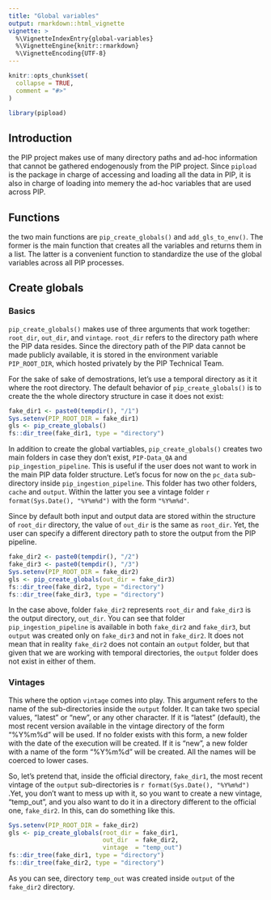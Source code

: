 ```yaml
---
title: "Global variables"
output: rmarkdown::html_vignette
vignette: >
  %\VignetteIndexEntry{global-variables}
  %\VignetteEngine{knitr::rmarkdown}
  %\VignetteEncoding{UTF-8}
---
```


```r
knitr::opts_chunk$set(
  collapse = TRUE,
  comment = "#>"
)
```

```r
library(pipload)
```

## Introduction

the PIP project makes use of many directory paths and ad-hoc information that cannot be gathered endogenously from the PIP project. Since `pipload` is the package in charge of accessing and loading all the data in PIP, it is also in charge of loading into memery the ad-hoc variables that are used across PIP. 

## Functions
the two main functions are `pip_create_globals()` and `add_gls_to_env()`. The former is the main function that creates all the variables and returns them in a list. The latter is a convenient function to standardize the use of the global variables across all PIP processes. 

## Create globals

### Basics

`pip_create_globals()` makes use of three arguments that work together: `root_dir`, `out_dir`, and `vintage`. `root_dir` refers to the directory path where the PIP data resides. Since the directory path of the PIP data cannot be made publicly available, it is stored in the environment variable `PIP_ROOT_DIR`, which hosted privately by the PIP Technical Team. 

For the sake of sake of demostrations, let's use a temporal directory as it it where the root directory. The default  behavior of `pip_create_globals()` is to create the the whole directory structure in case it does not exist:



```r
fake_dir1 <- paste0(tempdir(), "/1")
Sys.setenv(PIP_ROOT_DIR = fake_dir1)
gls <- pip_create_globals()
fs::dir_tree(fake_dir1, type = "directory")
```

In addition to create the global vartiables, `pip_create_globals()` creates two main folders in case they don't exist, `PIP-Data_QA` and `pip_ingestion_pipeline`. This is useful if the user does not want to work in the main PIP data folder structure.  Let's focus for now on the `pc_data` sub-directory inside `pip_ingestion_pipeline`. This folder has two other folders, `cache` and `output`. Within the latter you see a vintage folder ``r format(Sys.Date(), "%Y%m%d")`` with the form `"%Y%m%d"`.

Since by default both input and output data are stored within the structure of `root_dir` directory, the value of `out_dir` is the same as `root_dir`. Yet, the user can specify a different directory path to store the output from the PIP pipeline. 

```r
fake_dir2 <- paste0(tempdir(), "/2")
fake_dir3 <- paste0(tempdir(), "/3")
Sys.setenv(PIP_ROOT_DIR = fake_dir2)
gls <- pip_create_globals(out_dir = fake_dir3)
fs::dir_tree(fake_dir2, type = "directory")
fs::dir_tree(fake_dir3, type = "directory")
```

In the case above, folder `fake_dir2` represents `root_dir` and `fake_dir3` is the output directory, `out_dir`. You can see that folder `pip_ingestion_pipeline` is available in both `fake_dir2` and `fake_dir3`, but `output` was created only on `fake_dir3` and not in `fake_dir2`. It does not mean that in reality `fake_dir2` does not contain an `output` folder, but that given that we are working with temporal directories, the `output` folder does not exist in either of them. 

### Vintages

This where the option `vintage` comes into play. This argument refers to the name of the sub-directories inside the `output` folder. It can take two special values, "latest" or "new", or any other character. If it is "latest" (default), the most recent version available in the vintage directory of the form "%Y%m%d" will be used. If no folder exists with this form, a new folder with the date of the execution will be created. If it is "new", a new folder with a name of the form "%Y%m%d" will be created. All the names will be coerced to lower cases. 

So, let's pretend that, inside the official directory, `fake_dir1`, the most recent vintage of the `output` sub-directories is ``r format(Sys.Date(), "%Y%m%d")`` .Yet, you don't want to mess up with it, so you want to create a new vintage, "temp_out", and you also want to do it in a directory different to the official one, `fake_dir2`. In this, can do something like this. 

```r
Sys.setenv(PIP_ROOT_DIR = fake_dir2)
gls <- pip_create_globals(root_dir = fake_dir1, 
                          out_dir  = fake_dir2, 
                          vintage  = "temp_out")
fs::dir_tree(fake_dir1, type = "directory")
fs::dir_tree(fake_dir2, type = "directory")
```

As you can see, directory `temp_out` was created inside `output` of the `fake_dir2` directory. 




